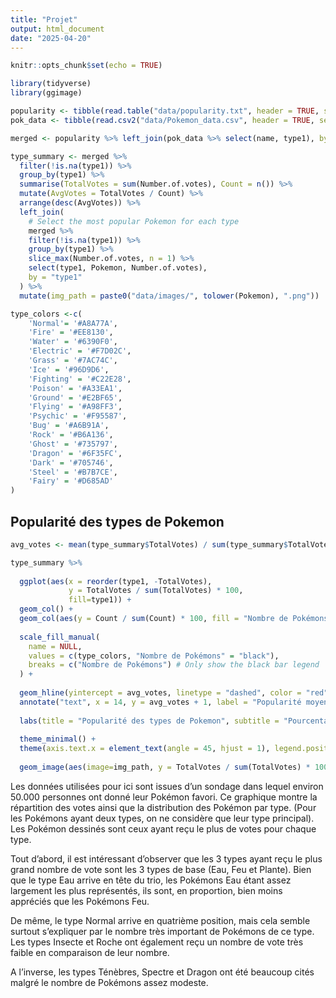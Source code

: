 ---
title: "Projet"
output: html_document
date: "2025-04-20"
---

```{r setup, include=FALSE}
knitr::opts_chunk$set(echo = TRUE)
```

```{r warning=FALSE}
library(tidyverse)
library(ggimage)
```


```{r}
popularity <- tibble(read.table("data/popularity.txt", header = TRUE, sep = ","))
pok_data <- tibble(read.csv2("data/Pokemon_data.csv", header = TRUE, sep=','))
```


```{r}
merged <- popularity %>% left_join(pok_data %>% select(name, type1), by = c("Pokemon" = "name"))
```


```{r}
type_summary <- merged %>%
  filter(!is.na(type1)) %>%
  group_by(type1) %>%
  summarise(TotalVotes = sum(Number.of.votes), Count = n()) %>%
  mutate(AvgVotes = TotalVotes / Count) %>%
  arrange(desc(AvgVotes)) %>%
  left_join(
    # Select the most popular Pokemon for each type
    merged %>%
    filter(!is.na(type1)) %>%
    group_by(type1) %>%
    slice_max(Number.of.votes, n = 1) %>%
    select(type1, Pokemon, Number.of.votes), 
    by = "type1"
  ) %>%
  mutate(img_path = paste0("data/images/", tolower(Pokemon), ".png"))
```


```{r}
type_colors <-c(
	'Normal'= '#A8A77A',
	'Fire' = '#EE8130',
	'Water' = '#6390F0',
	'Electric' = '#F7D02C',
	'Grass' = '#7AC74C',
	'Ice' = '#96D9D6',
	'Fighting' = '#C22E28',
	'Poison' = '#A33EA1',
	'Ground' = '#E2BF65',
	'Flying' = '#A98FF3',
	'Psychic' = '#F95587',
	'Bug' = '#A6B91A',
	'Rock' = '#B6A136',
	'Ghost' = '#735797',
	'Dragon' = '#6F35FC',
	'Dark' = '#705746',
	'Steel' = '#B7B7CE',
	'Fairy' = '#D685AD'
)
```


## Popularité des types de Pokemon


```{r}
avg_votes <- mean(type_summary$TotalVotes) / sum(type_summary$TotalVotes) * 100

type_summary %>%
  
  ggplot(aes(x = reorder(type1, -TotalVotes), 
             y = TotalVotes / sum(TotalVotes) * 100, 
             fill=type1)) +
  geom_col() +
  geom_col(aes(y = Count / sum(Count) * 100, fill = "Nombre de Pokémons"), alpha = 0.3, width = 0.6) +
  
  scale_fill_manual(
    name = NULL,
    values = c(type_colors, "Nombre de Pokémons" = "black"),
    breaks = c("Nombre de Pokémons") # Only show the black bar legend
  ) +
  
  geom_hline(yintercept = avg_votes, linetype = "dashed", color = "red", linewidth = 1, alpha=.5) +
  annotate("text", x = 14, y = avg_votes + 1, label = "Popularité moyenne", color = "red", size = 4, hjust = 0) +
  
  labs(title = "Popularité des types de Pokemon", subtitle = "Pourcentage des votes par type", x = "Type", y = "%") +
  
  theme_minimal() +
  theme(axis.text.x = element_text(angle = 45, hjust = 1), legend.position = c(.9, .9)) +
  
  geom_image(aes(image=img_path, y = TotalVotes / sum(TotalVotes) * 100 + 1), size=.2)
```

Les données utilisées pour ici sont issues d'un sondage dans lequel environ 50.000 personnes ont donné leur Pokémon favori. Ce graphique montre la répartition des votes ainsi que la distribution des Pokémon par type. (Pour les Pokémons ayant deux types, on ne considère que leur type principal). Les Pokémon dessinés sont ceux ayant reçu le plus de votes pour chaque type.  

Tout d'abord, il est intéressant d'observer que les 3 types ayant reçu le plus grand nombre de vote sont les 3 types de base (Eau, Feu et Plante). Bien que le type Eau arrive en tête du trio, les Pokémons Eau étant assez largement les plus représentés, ils sont, en proportion, bien moins appréciés que les Pokémons Feu.   

De même, le type Normal arrive en quatrième position, mais cela semble surtout s'expliquer par le nombre très important de Pokémons de ce type. Les types Insecte et Roche ont également reçu un nombre de vote très faible en comparaison de leur nombre.

A l'inverse, les types Ténèbres, Spectre et Dragon ont été beaucoup cités malgré le nombre de Pokémons assez modeste.

